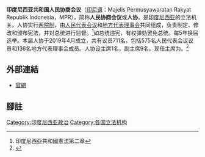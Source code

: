 {{not|中国人民政治协商会议}}
{{Infobox legislature
 | background_color   = #f1c647
 | name               = 印度尼西亚共和国人民协商会议
 | native_name        = Majelis Permusyawaratan Rakyat Republik Indonesia
 | legislature        =
 | coa_pic            = File:Coat_of_arms_of_the_People%27s_Consultative_Assembly_Indonesia.svg
 | coa_res            =
 | house_type         = 两院制
 | houses             = [[地方代表理事会|地方代表理事会]]<br>[[人民代表会议|人民代表会议]]
 | term_limits        = 无（5年）
 | leader1_type       = 主席
 | leader1            = {{en-link|班邦·苏萨迪约|Bambang Soesatyo}}
 | party1             = [[專業集團黨|專業集團黨]]
 | election1          = 2019年10月3日
 | house1             = [[地方代表理事会|地方代表理事会]]
 | house2             = [[人民代表会议|人民代表会议]]
 | members            = '''692'''席：<br>地方代表理事會<br>136席<br>國會575席
 | structure1         = <!--Regional Representative Council of Indonesia, 2014.svg-->
 | structure1_res     = <!--250px-->
 | political_groups1  = {{Collapsible list |
* {{Colorbox|#999999|border=darkgray}} [[無黨籍|無黨籍]]（136）
}}
 | structure2         = DPR_2014.png
 | structure2_res     = 250px
 | political_groups2  =
 {{Collapsible list |
'''执政党'''
* {{Color box|#D40000|border=darkgray}} [[印度尼西亚斗争派民主党|斗争派民主党]]（128）
* {{Color box|#FFFF00|border=darkgray}} [[專業集團黨|專業集團黨]]（85）
* {{Color box|#B79164|border=darkgray}} [[大印尼運動黨|大印尼運動黨]]（78）
* {{Color box|#27408B|border=darkgray}} [[國民民主黨_(印尼)|國民民主黨]]（59）
* {{Color box|#00FF00|border=darkgray}} [[民族覺醒黨|民族覺醒黨]]（58）
* {{Color box|#0000FF|border=darkgray}} [[國民使命黨|國民使命黨]]（44）
* {{Color box|#00A100|border=darkgray}} [[建設統一黨|建設統一黨]]（19）
'''反对党'''
* {{Color box|#2643A3|border=darkgray}} [[民主黨_(印尼)|民主黨]]（54）
* {{Color box|#000000|border=darkgray}} [[繁榮公正黨|繁榮公正黨]]（50）
}}
 | committees1        =
 | joint_committees   =
 | voting_system1     = [[不可轉移單票制|不可轉移單票制]]
 | voting_system2     = [[名單比例代表制|開放式政黨名單比例代表制]]
 | last_election1     = [[2019年印度尼西亚立法机构选举|2019年4月17日]]
 | last_election2     = [[2019年印度尼西亚立法机构选举|2019年4月17日]]
 | session_room       = MPRDPRBuilding.jpg
 | session_res        = 250px
 | meeting_place      = 印尼[[雅加达|雅加达]][[議會大廈|議會大廈]]
 | website            = {{URL|http://www.mpr.go.id/}}
 | footnotes          =
}}

'''印度尼西亚共和国人民协商会议'''（[[印尼语|印尼语]]：Majelis Permusyawaratan Rakyat Republik Indonesia，MPR），简称'''人民协商会议'''或'''人协'''，是[[印度尼西亚|印度尼西亚]]的立法机关。人协实行[[两院制|两院制]]，由[[人民代表会议|人民代表会议]]和[[地方代表理事会|地方代表理事会]]共同组成，负责制定、修改和颁布宪法，并对总统进行监督。<ref>印度尼西亞共和國憲法第二章</ref>如总统违宪，有权弹劾罢免总统。每5年换届选举。本届人协于2019年4月成立，共有议员711名，包括575名人民代表会议议员和136名地方代表理事会成员。人协设主席1名，副主席9名。现任主席为{{en-link|班邦·苏萨迪约|Bambang Soesatyo}}。<ref>{{Cite news|title=Bambang Soesatyo ketua MPR: Kenapa partai-partai berebut kursi ketua MPR?|url=https://www.bbc.com/indonesia/indonesia-49921629|newspaper=BBC News Indonesia|accessdate=2021-12-02|language=id|archive-date=2022-04-25|archive-url=https://web.archive.org/web/20220425224338/https://www.bbc.com/indonesia/indonesia-49921629}}</ref>

== 外部連結 ==

* [https://www.mpr.go.id/ 官網] {{Wayback|url=https://www.mpr.go.id/ |date=20220521053049 }}

== 腳註 ==
{{reflist|2}}
{{亚洲题目|议会}}
[[Category:印度尼西亚政治|Category:印度尼西亚政治]]
[[Category:各国立法机构|Category:各国立法机构]]